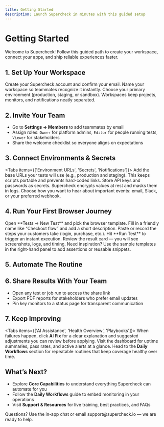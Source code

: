 ```yaml
---
title: Getting Started
description: Launch Supercheck in minutes with this guided setup
---
```


# Getting Started

Welcome to Supercheck! Follow this guided path to create your workspace, connect your apps, and ship reliable experiences faster.

## 1. Set Up Your Workspace

<Steps>
  <Step>Create your Supercheck account and confirm your email.</Step>
  <Step>Name your workspace so teammates recognize it instantly.</Step>
  <Step>Choose your primary environment (production, staging, or sandbox).</Step>
</Steps>

<Callout type="note">
  Workspaces keep projects, monitors, and notifications neatly separated.
</Callout>

## 2. Invite Your Team

- Go to **Settings → Members** to add teammates by email
- Assign roles: `Owner` for platform admins, `Editor` for people running tests, `Viewer` for stakeholders
- Share the welcome checklist so everyone aligns on expectations

## 3. Connect Environments & Secrets

<Tabs items={['Environment URLs', 'Secrets', 'Notifications']}>
  <Tab value="Environment URLs">
    Add the base URLs your tests will use (e.g., production and staging). This
    keeps scripts portable and prevents hard-coded links.
  </Tab>
  <Tab value="Secrets">
    Store API keys and passwords as secrets. Supercheck encrypts values at rest
    and masks them in logs.
  </Tab>
  <Tab value="Notifications">
    Choose how you want to hear about important events: email, Slack, or your
    preferred webhook.
  </Tab>
</Tabs>

## 4. Run Your First Browser Journey

<Steps>
  <Step>Open **Tests → New Test** and pick the browser template.</Step>
  <Step>Fill in a friendly name like “Checkout flow” and add a short description.</Step>
  <Step>Paste or record the steps your customers take (login, purchase, etc.).</Step>
  <Step>Hit **Run Test** to trigger an instant execution.</Step>
  <Step>Review the result card — you will see screenshots, logs, and timing.</Step>
</Steps>

<Callout type="tip">
  Need inspiration? Use the sample templates in the right-hand panel to add
  assertions or reusable snippets.
</Callout>

## 5. Automate The Routine

<Cards>
  <Card title="Schedule Jobs" description="Turn one-off tests into daily or hourly runs with simple scheduling." />
  <Card title="Bundle Related Checks" description="Group login, checkout, and billing tests into a single regression job." />
  <Card title="Monitor Critical Paths" description="Promote must-pass tests to continuous monitors with alerting." />
</Cards>

## 6. Share Results With Your Team

- Open any test or job run to access the share link
- Export PDF reports for stakeholders who prefer email updates
- Pin key monitors to a status page for transparent communication

## 7. Keep Improving

<Tabs items={['AI Assistance', 'Health Overview', 'Playbooks']}>
  <Tab value="AI Assistance">
    When failures happen, click **AI Fix** for a clear explanation and suggested
    adjustments you can review before applying.
  </Tab>
  <Tab value="Health Overview">
    Visit the dashboard for uptime summaries, pass rates, and active alerts at a
    glance.
  </Tab>
  <Tab value="Playbooks">
    Head to the **Daily Workflows** section for repeatable routines that keep
    coverage healthy over time.
  </Tab>
</Tabs>

## What’s Next?

- Explore **Core Capabilities** to understand everything Supercheck can automate for you
- Follow the **Daily Workflows** guide to embed monitoring in your operations
- Visit **Support & Resources** for live training, best practices, and FAQs

<Callout type="tip">
  Questions? Use the in-app chat or email support@supercheck.io — we are ready
  to help.
</Callout>
